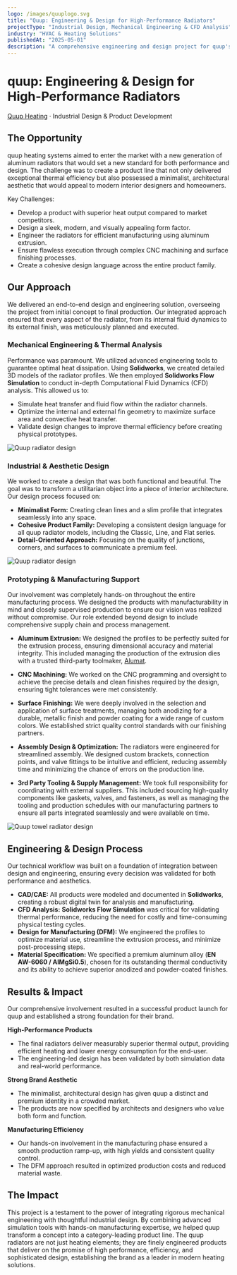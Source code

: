 ```yaml
---
logo: /images/quuplogo.svg
title: "Quup: Engineering & Design for High-Performance Radiators"
projectType: "Industrial Design, Mechanical Engineering & CFD Analysis"
industry: "HVAC & Heating Solutions"
publishedAt: "2025-05-01"
description: "A comprehensive engineering and design project for quup's entire line of aluminum radiators."
---
```


# quup: Engineering & Design for High-Performance Radiators

[Quup Heating](https://quupheating.com/en) · Industrial Design & Product Development

## The Opportunity

quup heating systems aimed to enter the market with a new generation of aluminum radiators that would set a new standard for both performance and design. The challenge was to create a product line that not only delivered exceptional thermal efficiency but also possessed a minimalist, architectural aesthetic that would appeal to modern interior designers and homeowners.

Key Challenges:

-   Develop a product with superior heat output compared to market competitors.
-   Design a sleek, modern, and visually appealing form factor.
-   Engineer the radiators for efficient manufacturing using aluminum extrusion.
-   Ensure flawless execution through complex CNC machining and surface finishing processes.
-   Create a cohesive design language across the entire product family.

## Our Approach

We delivered an end-to-end design and engineering solution, overseeing the project from initial concept to final production. Our integrated approach ensured that every aspect of the radiator, from its internal fluid dynamics to its external finish, was meticulously planned and executed.

### Mechanical Engineering & Thermal Analysis

Performance was paramount. We utilized advanced engineering tools to guarantee optimal heat dissipation. Using **Solidworks**, we created detailed 3D models of the radiator profiles. We then employed **Solidworks Flow Simulation** to conduct in-depth Computational Fluid Dynamics (CFD) analysis. This allowed us to:

-   Simulate heat transfer and fluid flow within the radiator channels.
-   Optimize the internal and external fin geometry to maximize surface area and convective heat transfer.
-   Validate design changes to improve thermal efficiency before creating physical prototypes.

![Quup radiator design](/images/quup-1.jpg)

### Industrial & Aesthetic Design

We worked to create a design that was both functional and beautiful. The goal was to transform a utilitarian object into a piece of interior architecture. Our design process focused on:

-   **Minimalist Form:** Creating clean lines and a slim profile that integrates seamlessly into any space.
-   **Cohesive Product Family:** Developing a consistent design language for all quup radiator models, including the Classic, Line, and Flat series.
-   **Detail-Oriented Approach:** Focusing on the quality of junctions, corners, and surfaces to communicate a premium feel.

![Quup radiator design](/images/quup-2.jpg)

### Prototyping & Manufacturing Support

Our involvement was completely hands-on throughout the entire manufacturing process. We designed the products with manufacturability in mind and closely supervised production to ensure our vision was realized without compromise. Our role extended beyond design to include comprehensive supply chain and process management.

-   **Aluminum Extrusion:** We designed the profiles to be perfectly suited for the extrusion process, ensuring dimensional accuracy and material integrity. This included managing the production of the extrusion dies with a trusted third-party toolmaker, [Alumat](https://alumat.it/).

-   **CNC Machining:** We worked on the CNC programming and oversight to achieve the precise details and clean finishes required by the design, ensuring tight tolerances were met consistently.

-   **Surface Finishing:** We were deeply involved in the selection and application of surface treatments, managing both anodizing for a durable, metallic finish and powder coating for a wide range of custom colors. We established strict quality control standards with our finishing partners.

-   **Assembly Design & Optimization:** The radiators were engineered for streamlined assembly. We designed custom brackets, connection points, and valve fittings to be intuitive and efficient, reducing assembly time and minimizing the chance of errors on the production line.

-   **3rd Party Tooling & Supply Management:** We took full responsibility for coordinating with external suppliers. This included sourcing high-quality components like gaskets, valves, and fasteners, as well as managing the tooling and production schedules with our manufacturing partners to ensure all parts integrated seamlessly and were available on time.

![Quup towel radiator design](/images/quup-3.jpg)

## Engineering & Design Process

Our technical workflow was built on a foundation of integration between design and engineering, ensuring every decision was validated for both performance and aesthetics.

-   **CAD/CAE:** All products were modeled and documented in **Solidworks**, creating a robust digital twin for analysis and manufacturing.
-   **CFD Analysis:** **Solidworks Flow Simulation** was critical for validating thermal performance, reducing the need for costly and time-consuming physical testing cycles.
-   **Design for Manufacturing (DFM):** We engineered the profiles to optimize material use, streamline the extrusion process, and minimize post-processing steps.
-   **Material Specification:** We specified a premium aluminum alloy (**EN AW-6060 / AlMgSi0.5**), chosen for its outstanding thermal conductivity and its ability to achieve superior anodized and powder-coated finishes.

## Results & Impact

Our comprehensive involvement resulted in a successful product launch for quup and established a strong foundation for their brand.

**High-Performance Products**
-   The final radiators deliver measurably superior thermal output, providing efficient heating and lower energy consumption for the end-user.
-   The engineering-led design has been validated by both simulation data and real-world performance.

**Strong Brand Aesthetic**
-   The minimalist, architectural design has given quup a distinct and premium identity in a crowded market.
-   The products are now specified by architects and designers who value both form and function.

**Manufacturing Efficiency**
-   Our hands-on involvement in the manufacturing phase ensured a smooth production ramp-up, with high yields and consistent quality control.
-   The DFM approach resulted in optimized production costs and reduced material waste.

## The Impact

This project is a testament to the power of integrating rigorous mechanical engineering with thoughtful industrial design. By combining advanced simulation tools with hands-on manufacturing expertise, we helped quup transform a concept into a category-leading product line. The quup radiators are not just heating elements; they are finely engineered products that deliver on the promise of high performance, efficiency, and sophisticated design, establishing the brand as a leader in modern heating solutions.